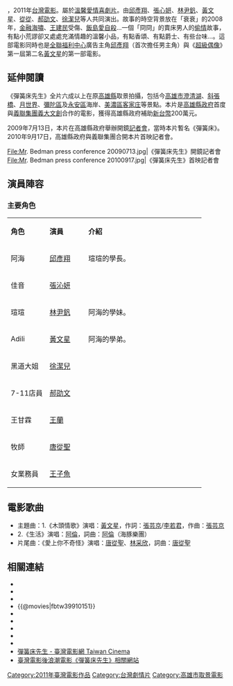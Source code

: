 {{notability unreferenced|time=2011-01-15T03:53:04+00:00}}
{{Infobox Film
| movie_name           = [[彈簧床先生(電影)|彈簧床先生]]
| original_name        = ''{{lang|en|Mr. Bedman}}''
| genre                = 溫馨愛情喜劇
| format               = 台灣味的LoVe喜劇
| creator              = 
| producer             = 洪萬隆<br>沈德村<br>黃景聰<br>王葵琳<br>林宗成  	
| writer               = 戴泰龍<br>[[楊順清|楊順清]]<br>何琦瑜
| director             = [[戴泰龍|戴泰龍]]
| screenwriter         =
| starring             = [[邱彥翔|邱彥翔]]<br>[[張心妍|張心妍]]<br>[[林尹釩|林尹釩]]<br>[[黃文星|黃文星]]<br>[[唐從聖|唐從聖]]<br>[[郝劭文|郝劭文]]<br>[[徐婕兒|徐潔兒]]等人
| opentheme            = 〈木頭情歌〉／演唱：黃文星
| endtheme             = 〈愛上你不奇怪〉／演唱：唐從聖
| music             = 鄒世烈
| country              = {{flagicon|Taiwan}}
| language             = [[國語|國語]]
| editing        = 張育鈞
| cinematography       = 张宜敏
| released             ={{flagicon|Taiwan}} {{film date|2011|1|21}}
| runtime              = 99分鐘
| first_run            = {{flagicon|Taiwan}}
| studio                =泛喬股份有限公司<br>義大文創產業股份有限公司
| distributor           =創典多媒體有限公司
| rate             = 輔導級
| website              = [http://mrbedman.pixnet.net/blog 電影「彈簧床先生」相關網站]
| awards               = [[澳門電影節|澳門電影節]]最佳影片大獎
| imdb_id   = tt2089745
}}
{{engname|《彈簧床先生》|Mr. Bedman}}，2011年[[台灣電影|台灣電影]]。屬於[[溫馨|溫馨]][[愛情|愛情]][[喜劇片|喜劇片]]。由[[邱彥翔|邱彥翔]]、[[張心妍|張心妍]]、[[林尹釩|林尹釩]]、[[黃文星|黃文星]]、[[從從|從從]]、[[郝劭文|郝劭文]]、[[徐潔兒|徐潔兒]]等人共同演出。故事的時空背景放在「衰衰」的2008年，[[2007年–2008年環球金融危機|金融海嘯]]、[[王建民_(棒球員)|王建民]]受傷、[[飯島愛|飯島愛]][[自殺|自殺]]…一個「冏冏」的賣床男人的[[偷情|偷情]]故事，有點小荒謬卻又處處充滿情趣的溫馨小品，有點香頌、有點爵士、有些台味…。這部電影同時也是[[全聯福利中心|全聯福利中心]]廣告主角[[邱彥翔|邱彥翔]]（首次擔任男主角）與《[[超級偶像|超級偶像]]》第一屆第二名[[黃文星|黃文星]]的第一部電影。

==延伸閱讀==
《彈簧床先生》全片六成以上在原[[高雄縣|高雄縣]]取景拍攝，包括今[[高雄市|高雄市]][[澄清湖|澄清湖]]、[[斜張橋|斜張橋]]、[[月世界|月世界]]、[[彌陀區|彌陀區]]及[[永安區|永安區]]海岸、[[美濃區|美濃區]][[客家庄|客家庄]]等景點。本片是[[高雄縣政府|高雄縣政府]]首度與[[義聯集團|義聯集團]][[義大文創|義大文創]]合作的電影，獲得高雄縣政府補助[[新台幣|新台幣]]200萬元。

2009年7月13日，本片在高雄縣政府舉辦開鏡[[記者會|記者會]]，當時本片暫名《彈簧床》。2010年9月17日，高雄縣政府與義聯集團合開本片首映記者會。

<gallery>
File:Mr. Bedman press conference 20090713.jpg|《彈簧床先生》開鏡記者會
File:Mr. Bedman press conference 20100917.jpg|《彈簧床先生》首映記者會
</gallery>

== 演員陣容 ==
=== 主要角色 ===
{|class="wikitable" width="550px" style="font-size:95%;"
|- style="background:green; color:snow" align=center 
|style="width:20%"|'''角色'''
|style="width:20%"|'''演員'''
|style="width:60%"|'''介紹'''
|- 
|阿海||[[邱彥翔|邱彥翔]]||瑄瑄的學長。
|-
|佳音||[[張沁妍|張沁妍]]||
|-
|瑄瑄||[[林尹釩|林尹釩]]||阿海的學妹。
|-
|Adili||[[黃文星|黃文星]]||阿海的學弟。
|-
|黑道大姐||[[徐婕兒|徐潔兒]]||
|- 
|7-11店員||[[郝劭文|郝劭文]]||
|- 
|王甘霖||[[王蘭|王蘭]]||
|- 
|牧師||[[唐從聖|唐從聖]]||
|- 
|女業務員||[[王子魚|王子魚]]||
|}

==電影歌曲==
*主題曲：1.《木頭情歌》演唱：[[黃文星|黃文星]]，作詞：[[張芸京|張芸京]]/[[李若君|李若君]]，作曲：[[張芸京|張芸京]] 
* 2.《生活》演唱：[[阿倫|阿倫]]，詞曲：[[阿倫|阿倫]]（海豚樂團）
*片尾曲：《愛上你不奇怪》演唱：[[唐從聖|唐從聖]]、[[林采欣|林采欣]]，詞曲：[[唐從聖|唐從聖]]

==相關連結==
*{{Yahoomovie id|3458}}
*{{MSN movie|1366}}
*{{MSN movie|1669}}
*{{@movies|fbtw39910151}}
*{{douban}}
*{{Mtime|129297}}
*{{hkmdb title|14489}}
*{{imdb title|2089745}}
*{{facebook page|dan-huang-chuang-xian-sheng/145394988810907|《彈簧床先生》}}
*[https://web.archive.org/web/20131029195144/http://www.taiwancinema.com/ct_54210_38 彈簧床先生 - 臺灣電影網 Taiwan Cinema]
*[http://taiwancinema.blogspot.com/2010/04/bed-man-2010.html 臺灣電影後浪潮電影《彈簧床先生》相關網站] {{Wayback|url=http://taiwancinema.blogspot.com/2010/04/bed-man-2010.html |date=20111002100159 }}

{{DEFAULTSORT:Tan彈簧床先生}}
[[Category:2011年臺灣電影作品|Category:2011年臺灣電影作品]]
[[Category:台灣劇情片|Category:台灣劇情片]]
[[Category:高雄市取景電影|Category:高雄市取景電影]]